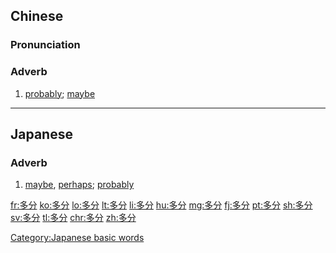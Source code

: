 ==Chinese==
{{zh-forms}}

===Pronunciation===
{{zh-pron
|m=duōfēn
|c=do1 fan1
|cat=adv
}}

===Adverb===
{{zh-adv}}

# {{lb|zh|literary}} [[probably]]; [[maybe]]

----

==Japanese==
{{ja-kanjitab|多|分}}

===Adverb===
{{ja-pos|adverb|たぶん}}

# [[maybe]], [[perhaps]]; [[probably]]

[[Category:Japanese basic words]]

[[fr:多分]]
[[ko:多分]]
[[lo:多分]]
[[lt:多分]]
[[li:多分]]
[[hu:多分]]
[[mg:多分]]
[[fj:多分]]
[[pt:多分]]
[[sh:多分]]
[[sv:多分]]
[[tl:多分]]
[[chr:多分]]
[[zh:多分]]